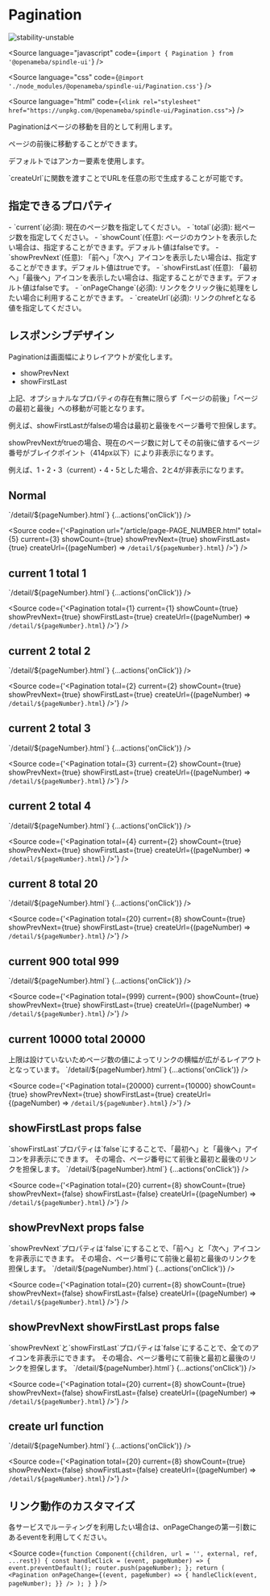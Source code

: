 
# Pagination

<Meta title="Pagination" component={Pagination} />

![stability-unstable](https://img.shields.io/badge/stability-unstable-yellow.svg)

<Source
  language="javascript"
  code={`import { Pagination } from '@openameba/spindle-ui'`}
/>

<Source
  language="css"
  code={`@import './node_modules/@openameba/spindle-ui/Pagination.css'`}
/>

<Source
  language="html"
  code={`<link rel="stylesheet" href="https://unpkg.com/@openameba/spindle-ui/Pagination.css">`}
/>

<Description>Paginationはページの移動を目的として利用します。</Description>

<Description>
  ページの前後に移動することができます。
</Description>

<Description>デフォルトではアンカー要素を使用します。</Description>

<Description>
  `createUrl`に関数を渡すことでURLを任意の形で生成することが可能です。
</Description>

## 指定できるプロパティ

<Description>
  - `current`(必須): 現在のページ数を指定してください。
</Description>
<Description>
  - `total`(必須): 総ページ数を指定してください。
</Description>
<Description>
  - `showCount`(任意): ページのカウントを表示したい場合は、指定することができます。デフォルト値はfalseです。
</Description>
<Description>
  - `showPrevNext`(任意): 「前へ」「次へ」アイコンを表示したい場合は、指定することができます。デフォルト値はtrueです。
</Description>
<Description>
  - `showFirstLast`(任意): 「最初へ」「最後へ」アイコンを表示したい場合は、指定することができます。デフォルト値はfalseです。
</Description>
<Description>
  - `onPageChange`(必須): リンクをクリック後に処理をしたい場合に利用することができます。
</Description>
<Description>
  - `createUrl`(必須): リンクのhrefとなる値を指定してください。
</Description>

## レスポンシブデザイン

<Description>Paginationは画面幅によりレイアウトが変化します。</Description>

- showPrevNext
- showFirstLast

<Description>上記、オプショナルなプロパティの存在有無に限らず「ページの前後」「ページの最初と最後」への移動が可能となります。</Description>

<Description>例えば、showFirstLastがfalseの場合は最初と最後をページ番号で担保します。</Description>

<Description>showPrevNextがtrueの場合、現在のページ数に対してその前後に値するページ番号がブレイクポイント（414px以下）により非表示になります。</Description>

<Description>例えば、1・2・3（current）・4・5とした場合、2と4が非表示になります。</Description>


## Normal

<Preview withSource="open">
  <Story name="Normal">
    <Pagination
      total={5}
      current={3}
      showCount={true}
      showPrevNext={true}
      showFirstLast={true}
      createUrl={(pageNumber) => `/detail/${pageNumber}.html`}
      {...actions('onClick')}
    />
  </Story>
</Preview>

<Source
  code={'<Pagination url="/article/page-PAGE_NUMBER.html" total={5} current={3} showCount={true} showPrevNext={true} showFirstLast={true} createUrl={(pageNumber) => `/detail/${pageNumber}.html`} />'}
/>

## current 1 total 1

<Preview withSource="open">
  <Story name="current 1 total 1">
    <Pagination
      total={1}
      current={1}
      showCount={true}
      showPrevNext={true}
      showFirstLast={false}
      createUrl={(pageNumber) => `/detail/${pageNumber}.html`}
      {...actions('onClick')}
    />
  </Story>
</Preview>

<Source
  code={'<Pagination total={1} current={1} showCount={true} showPrevNext={true} showFirstLast={true} createUrl={(pageNumber) => `/detail/${pageNumber}.html`} />'}
/>

## current 2 total 2

<Preview withSource="open">
  <Story name="current 2 total 2">
    <Pagination
      total={2}
      current={2}
      showCount={true}
      showPrevNext={true}
      showFirstLast={false}
      createUrl={(pageNumber) => `/detail/${pageNumber}.html`}
      {...actions('onClick')}
    />
  </Story>
</Preview>

<Source
  code={'<Pagination total={2} current={2} showCount={true} showPrevNext={true} showFirstLast={true} createUrl={(pageNumber) => `/detail/${pageNumber}.html`} />'}
/>

## current 2 total 3

<Preview withSource="open">
  <Story name="current 2 total 3">
    <Pagination
      total={3}
      current={2}
      showCount={true}
      showPrevNext={true}
      showFirstLast={false}
      createUrl={(pageNumber) => `/detail/${pageNumber}.html`}
      {...actions('onClick')}
    />
  </Story>
</Preview>

<Source
  code={'<Pagination total={3} current={2} showCount={true} showPrevNext={true} showFirstLast={true} createUrl={(pageNumber) => `/detail/${pageNumber}.html`} />'}
/>

## current 2 total 4

<Preview withSource="open">
  <Story name="current 2 total 4">
    <Pagination
      total={4}
      current={2}
      showCount={true}
      showPrevNext={true}
      showFirstLast={false}
      createUrl={(pageNumber) => `/detail/${pageNumber}.html`}
      {...actions('onClick')}
    />
  </Story>
</Preview>

<Source
  code={'<Pagination total={4} current={2} showCount={true} showPrevNext={true} showFirstLast={true} createUrl={(pageNumber) => `/detail/${pageNumber}.html`} />'}
/>

## current 8 total 20

<Preview withSource="open">
  <Story name="current 8 total 20">
    <Pagination
      total={20}
      current={8}
      showCount={true}
      showPrevNext={true}
      showFirstLast={true}
      createUrl={(pageNumber) => `/detail/${pageNumber}.html`}
      {...actions('onClick')}
    />
  </Story>
</Preview>

<Source
  code={'<Pagination total={20} current={8} showCount={true} showPrevNext={true} showFirstLast={true} createUrl={(pageNumber) => `/detail/${pageNumber}.html`} />'}
/>

## current 900 total 999

<Preview withSource="open">
  <Story name="current 900 total 999">
    <Pagination
      total={999}
      current={900}
      showCount={true}
      showPrevNext={true}
      showFirstLast={true}
      createUrl={(pageNumber) => `/detail/${pageNumber}.html`}
      {...actions('onClick')}
    />
  </Story>
</Preview>

<Source
  code={'<Pagination total={999} current={900} showCount={true} showPrevNext={true} showFirstLast={true} createUrl={(pageNumber) => `/detail/${pageNumber}.html`} />'}
/>

## current 10000 total 20000

<Description>
  上限は設けていないためページ数の値によってリンクの横幅が広がるレイアウトとなっています。
</Description>

<Preview withSource="open">
  <Story name="current 10000 total 20000">
    <Pagination
      total={20000}
      current={10000}
      showCount={true}
      showPrevNext={true}
      showFirstLast={true}
      createUrl={(pageNumber) => `/detail/${pageNumber}.html`}
      {...actions('onClick')}
    />
  </Story>
</Preview>

<Source
  code={'<Pagination total={20000} current={10000} showCount={true} showPrevNext={true} showFirstLast={true} createUrl={(pageNumber) => `/detail/${pageNumber}.html`} />'}
/>

## showFirstLast props false

<Description>
  `showFirstLast`プロパティは`false`にすることで、「最初へ」と「最後へ」アイコンを非表示にできます。
</Description>

<Description>
  その場合、ページ番号にて前後と最初と最後のリンクを担保します。
</Description>

<Preview withSource="open">
  <Story name="showFirstLast props false">
    <Pagination
      total={20}
      current={8}
      showCount={true}
      showPrevNext={true}
      showFirstLast={false}
      createUrl={(pageNumber) => `/detail/${pageNumber}.html`}
      {...actions('onClick')}
    />
  </Story>
</Preview>

<Source
  code={'<Pagination total={20} current={8} showCount={true} showPrevNext={false} showFirstLast={false} createUrl={(pageNumber) => `/detail/${pageNumber}.html`} />'}
/>

## showPrevNext props false

<Description>
  `showPrevNext`プロパティは`false`にすることで、「前へ」と「次へ」アイコンを非表示にできます。
</Description>

<Description>
  その場合、ページ番号にて前後と最初と最後のリンクを担保します。
</Description>

<Preview withSource="open">
  <Story name="showPrevNext props false">
    <Pagination
      total={20}
      current={8}
      showCount={true}
      showPrevNext={false}
      showFirstLast={true}
      createUrl={(pageNumber) => `/detail/${pageNumber}.html`}
      {...actions('onClick')}
    />
  </Story>
</Preview>

<Source
  code={'<Pagination total={20} current={8} showCount={true} showPrevNext={false} showFirstLast={false} createUrl={(pageNumber) => `/detail/${pageNumber}.html`} />'}
/>

## showPrevNext showFirstLast props false

<Description>
  `showPrevNext`と`showFirstLast`プロパティは`false`にすることで、全てのアイコンを非表示にできます。
</Description>

<Description>
  その場合、ページ番号にて前後と最初と最後のリンクを担保します。
</Description>

<Preview withSource="open">
  <Story name="showPrevNext showFirstLast props false">
    <Pagination
      total={20}
      current={8}
      showCount={true}
      showPrevNext={false}
      showFirstLast={false}
      createUrl={(pageNumber) => `/detail/${pageNumber}.html`}
      {...actions('onClick')}
    />
  </Story>
</Preview>

<Source
  code={'<Pagination total={20} current={8} showCount={true} showPrevNext={false} showFirstLast={false} createUrl={(pageNumber) => `/detail/${pageNumber}.html`} />'}
/>

## create url function

<Preview withSource="open">
  <Story name="create url function">
    <Pagination
      total={20}
      current={8}
      showCount={true}
      showPrevNext={true}
      showFirstLast={true}
      createUrl={(pageNumber) => `/detail/${pageNumber}.html`}
      {...actions('onClick')}
    />
  </Story>
</Preview>

<Source
  code={'<Pagination total={20} current={8} showCount={true} showPrevNext={false} showFirstLast={false} createUrl={(pageNumber) => `/detail/${pageNumber}.html`} />'}
/>

## リンク動作のカスタマイズ

<Description>
  各サービスでルーティングを利用したい場合は、onPageChangeの第一引数にあるeventを利用してください。
</Description>

<Source
  code={`function Component({children, url = '', external, ref, ...rest}) {
    const handleClick = (event, pageNumber) => {
      event.preventDefault();
      router.push(pageNumber);
    };
    return (
      <Pagination onPageChange={(event, pageNumber) => { handleClick(event, pageNumber); }} />
    );
  }
`}
/>
